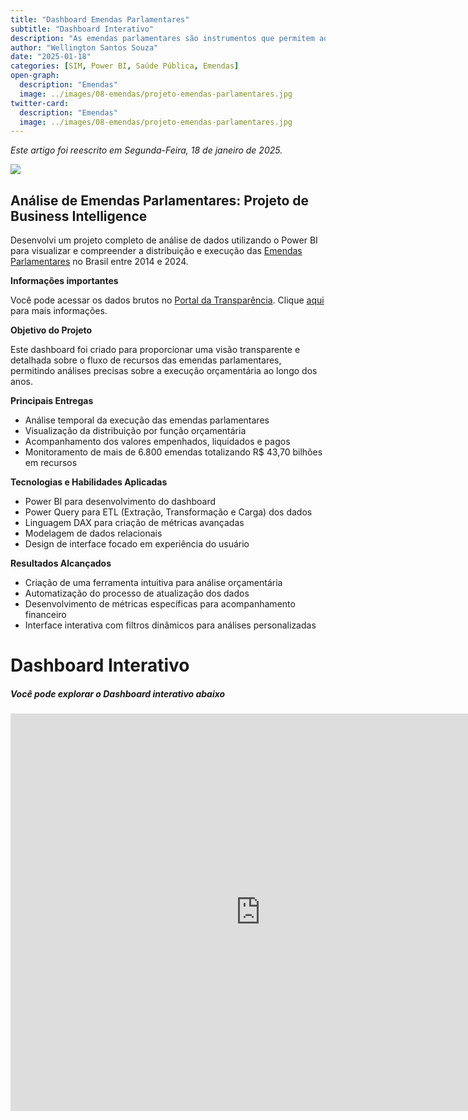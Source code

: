 ```yaml
---
title: "Dashboard Emendas Parlamentares"
subtitle: "Dashboard Interativo"
description: "As emendas parlamentares são instrumentos que permitem ao Congresso Nacional participar da elaboração e execução do orçamento anual federal. Por meio delas, deputados e senadores podem influenciar a alocação dos recursos públicos, direcionando verbas para projetos e obras em suas bases eleitorais."
author: "Wellington Santos Souza"
date: "2025-01-18"
categories: [SIM, Power BI, Saúde Pública, Emendas]
open-graph:
  description: "Emendas"
  image: ../images/08-emendas/projeto-emendas-parlamentares.jpg
twitter-card:
  description: "Emendas"
  image: ../images/08-emendas/projeto-emendas-parlamentares.jpg
---
```

*Este artigo foi reescrito em Segunda-Feira, 18 de janeiro de 2025.*

![](../images/08-emendas/projeto-emendas-parlamentares.jpg)

## Análise de Emendas Parlamentares: Projeto de Business Intelligence

Desenvolvi um projeto completo de análise de dados utilizando o Power BI para visualizar e compreender a distribuição e execução das [Emendas Parlamentares](https://app.powerbi.com/view?r=eyJrIjoiMGI4OTUwY2EtMTNmYS00Yzc1LTkzN2MtMjdjOGVkZDMwMDAzIiwidCI6ImVkYzRiYTQ1LTQ3NDItNDNhMy04MTYzLWY3MTY1MDFmMzZkNyJ9) no Brasil entre 2014 e 2024. 

**Informações importantes**

Você pode acessar os dados brutos no [Portal da Transparência](https://portaldatransparencia.gov.br/download-de-dados/emendas-parlamentares). Clique [aqui](https://portaldatransparencia.gov.br/entenda-a-gestao-publica/emendas-parlamentares) para mais informações.

**Objetivo do Projeto**

Este dashboard foi criado para proporcionar uma visão transparente e detalhada sobre o fluxo de recursos das emendas parlamentares, permitindo análises precisas sobre a execução orçamentária ao longo dos anos.

**Principais Entregas**

- Análise temporal da execução das emendas parlamentares
- Visualização da distribuição por função orçamentária
- Acompanhamento dos valores empenhados, liquidados e pagos
- Monitoramento de mais de 6.800 emendas totalizando R$ 43,70 bilhões em recursos

**Tecnologias e Habilidades Aplicadas**

- Power BI para desenvolvimento do dashboard
- Power Query para ETL (Extração, Transformação e Carga) dos dados
- Linguagem DAX para criação de métricas avançadas
- Modelagem de dados relacionais
- Design de interface focado em experiência do usuário

**Resultados Alcançados**

- Criação de uma ferramenta intuitiva para análise orçamentária
- Automatização do processo de atualização dos dados
- Desenvolvimento de métricas específicas para acompanhamento financeiro
- Interface interativa com filtros dinâmicos para análises personalizadas


# Dashboard Interativo

##### Você pode explorar o Dashboard interativo abaixo



<iframe title="projeto-emendas-parlamentares" width="800" height="636" src="https://app.powerbi.com/view?r=eyJrIjoiMGI4OTUwY2EtMTNmYS00Yzc1LTkzN2MtMjdjOGVkZDMwMDAzIiwidCI6ImVkYzRiYTQ1LTQ3NDItNDNhMy04MTYzLWY3MTY1MDFmMzZkNyJ9" frameborder="0" allowFullScreen="true"></iframe>